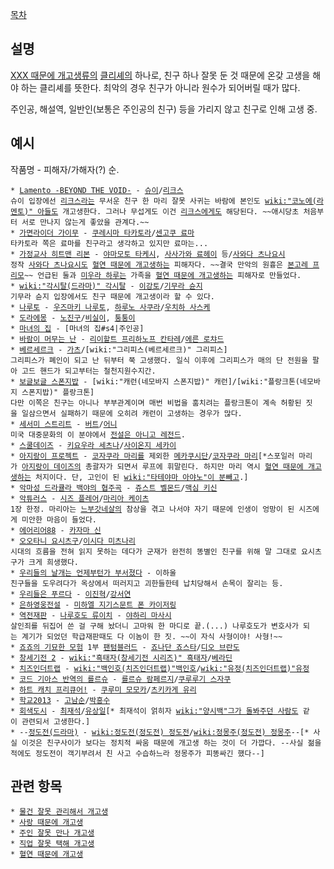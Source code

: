 [[목차]]
== 설명 ==
[[XXX 때문에 개고생]]류의 [[클리셰]]의 하나로, 친구 하나 잘못 둔 것 때문에 온갖 고생을 해야 하는 클리셰를 뜻한다. 최악의 경우 친구가 아니라 원수가 되어버릴 때가 많다.

주인공, 해설역, 일반인(보통은 주인공의 친구) 등을 가리지 않고 친구로 인해 고생 중.
== 예시 ==
작품명 - 피해자/가해자(?) 순.

 * [[Lamento -BEYOND THE VOID-]] - [[슈이]]/[[리크스]]
 슈이 입장에선 [[리크스]]라는 무서운 친구 한 마리 잘못 사귀는 바람에 본인도 [[wiki:"코노에(라멘토)" 아들]]도 개고생한다. 그러나 무섭게도 이건 [[리크스]]에게도 해당된다. ~~애시당초 처음부터 서로 만나지 않는게 좋았을 관계다.~~
 * [[가면라이더 가이무]] - [[쿠레시마 타카토라]]/[[센고쿠 료마]]
 타카토라 쪽은 료마를 친구라고 생각하고 있지만 료마는...
 * [[가정교사 히트맨 리본]] - [[야마모토 타케시]], [[사사가와 료헤이]] 등/[[사와다 츠나요시]]
 정작 [[사와다 츠나요시]]도 [[혈연 때문에 개고생]]하는 피해자다. ~~결국 만악의 원흉은 [[본고레 프리모]]~~ 언급된 둘과 [[미우라 하루]]는 가족을 [[혈연 때문에 개고생]]하는 피해자로 만들었다.
 * [[wiki:"각시탈(드라마)" 각시탈]] - [[이강토]]/[[기무라 슌지]]
 기무라 슌지 입장에서도 친구 때문에 개고생이라 할 수 있다.
 * [[나루토]] - [[우즈마키 나루토]], [[하루노 사쿠라]]/[[우치하 사스케]]
 * [[도라에몽]] - [[노진구]]/[[비실이]], [[퉁퉁이]]
 * [[마녀의 집]] - [마녀의 집#s4|주인공]
 * [[바람이 머무는 난]] - [[리이할트 프리하노프 칸타레]]/[[에른 로챠드]]
 * [[베르세르크]] - [[가츠]]/[wiki:"그리피스(베르세르크)" 그리피스]
 그리피스가 폐인이 되고 난 뒤부터 쭉 고생했다. 일식 이후에 그리피스가 매의 단 전원을 팔아 고드 핸드가 되고부터는 철천지원수지간.
 * [[보글보글 스폰지밥]] - [wiki:"캐런(네모바지 스폰지밥)" 캐런]/[wiki:"플랑크톤(네모바지 스폰지밥)" 플랑크톤]
 다만 이쪽은 친구는 아니나 부부관계이며 매번 비법을 훔치려는 플랑크톤이 계속 허황된 짓을 일삼으면서 실패하기 때문에 오히려 캐런이 고생하는 경우가 많다.
 * [[세서미 스트리트]] - [[버트]]/[[어니]]
 미국 대중문화의 이 분야에서 [[전설은 아니고 레전드]].
 * [[스쿨데이즈]] - [[키요우라 세츠나]]/[[사이온지 세카이]]
 * [[아지랑이 프로젝트]] - [[코자쿠라 마리]]를 제외한 [[메카쿠시단]]/[[코자쿠라 마리]][*스포일러 마리가 [[아지랑이 데이즈]]의 총괄자가 되면서 루프에 휘말린다. 하지만 마리 역시 [[혈연 때문에 개고생]]하는 처지이다. 단, 고인이 된 [[wiki:"타테야마 아야노"이 분]]빼고.]
 * [[악마성 드라큘라 백야의 협주곡]] - [[쥬스트 벨몬드]]/[[맥심 키신]]
 * [[악튜러스]] - [[시즈 플레어]]/[[마리아 케이츠]]
 1장 한정. 마리아는 [[느부갓네살]]의 참상을 겪고 나서야 자기 때문에 인생이 엉망이 된 시즈에게 미안한 마음이 들었다.
 * [[에어리어88]] - [[카자마 신]]
 * [[오오타니 요시츠구]]/[[이시다 미츠나리]]
 시대의 흐름을 전혀 읽지 못하는 데다가 군재가 완전히 똥별인 친구를 위해 말 그대로 요시츠구가 크게 희생했다.
 * [[우리들의 날개는 언제부턴가 부서졌다]] - 이하울
 친구들을 도우려다가 옥상에서 떠러지고 괴한들한테 납치당해서 손목이 잘리는 등.
 * [[우리들은 푸르다]] - [[이진혁]]/[[강서연]]
 * [[은하영웅전설]] - [[미하엘 지기스문트 폰 카이저링]]
 * [[역전재판]] - [[나루호도 류이치]] - [[야하리 마사시]]
 살인죄를 뒤집어 쓴 걸 구해 놨더니 고마워 한 마디로 끝.(...) 나루호도가 변호사가 되는 계기가 되었던 학급재판때도 다 이놈이 한 짓. ~~이 자식 사형이야! 사형!~~
 * [[죠죠의 기묘한 모험]] 1부 [[팬텀블러드]] - [[죠나단 죠스타]]/[[디오 브란도]]
 * [[창세기전 2]] - [[wiki:"흑태자(창세기전 시리즈)" 흑태자]]/[[베라딘]]
 * [[치즈인더트랩]] - [[wiki:"백인호(치즈인더트랩)"백인호]]/[[wiki:"유정(치즈인더트랩)"유정]]
 * [[코드 기아스 반역의 를르슈]] - [[를르슈 람페르지]]/[[쿠루루기 스자쿠]]
 * [[하트 캐치 프리큐어!]] - [[쿠루미 모모카]]/[[츠키카게 유리]]
 * [[학교2013]] - [[고남순]]/[[박흥수]]
 * [[회색도시]] - [[최재석]]/[[유상일]][* 최재석이 얽히자 [[wiki:"양시백"그가 돌봐주던 사람]]도 같이 관련되서 고생한다.]
 * --[[정도전(드라마)]] - [[wiki:정도전(정도전) 정도전]]/[[wiki:정몽주(정도전) 정몽주]]--[* 사실 이것은 친구사이가 보다는 정치적 싸움 때문에 개고생 하는 것이 더 가깝다. --사실 젊을적에도 정도전이 객기부려서 친 사고 수습하느라 정몽주가 피똥싸긴 했다--]  
== 관련 항목 ==
 * [[물건 잘못 관리해서 개고생]]
 * [[사랑 때문에 개고생]]
 * [[주인 잘못 만나 개고생]]
 * [[직업 잘못 택해 개고생]]
 * [[혈연 때문에 개고생]]
